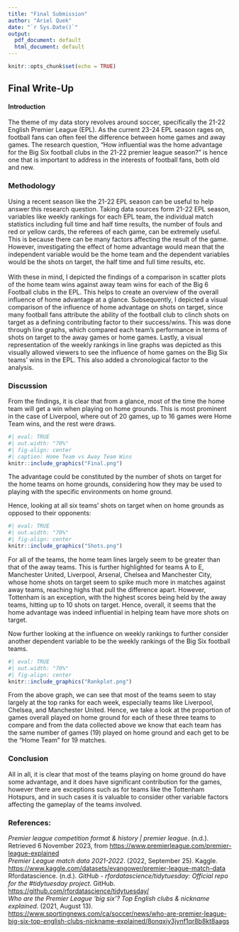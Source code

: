 ```yaml
---
title: "Final Submission"
author: "Ariel Quek"
date: "`r Sys.Date()`"
output:
  pdf_document: default
  html_document: default
---
```


```r
knitr::opts_chunk$set(echo = TRUE)
```

## Final Write-Up 

#### Introduction 

The theme of my data story revolves around soccer, specifically the 21-22 English Premier League (EPL). As the current 23-24 EPL season rages on, football fans can often feel the difference between home games and away games. The research question, "How influential was the home advantage for the Big Six football clubs in the 21-22 premier league season?" is hence one that is important to address in the interests of football fans, both old and new.

### Methodology 

Using a recent season like the 21-22 EPL season can be useful to help answer this research question. Taking data sources form 21-22 EPL season, variables like weekly rankings for each EPL team, the individual match statistics including full time and half time results, the number of fouls and red or yellow cards, the referees of each game, can be extremely useful. This is because there can be many factors affecting the result of the game. However, investigating the effect of home advantage would mean that the independent variable would be the home team and the dependent variables would be the shots on target, the half time and full time results, etc. \
\
With these in mind, I depicted the findings of a comparison in scatter plots of the home team wins against away team wins for each of the Big 6 Football clubs in the EPL. This helps to create an overview of the overall influence of home advantage at a glance. Subsequently, I depicted a visual comparison of the influence of home advantage on shots on target, since many football fans attribute the ability of the football club to clinch shots on target as a defining contributing factor to their success/wins. This was done through line graphs, which compared each team's performance in terms of shots on target to the away games or home games. Lastly, a visual representation of the weekly rankings in line graphs was depicted as this visually allowed viewers to see the influence of home games on the Big Six teams' wins in the EPL. This also added a chronological factor to the analysis.

### Discussion

From the findings, it is clear that from a glance, most of the time the home team will get a win when playing on home grounds. This is most prominent in the case of Liverpool, where out of 20 games, up to 16 games were Home Team wins, and the rest were draws.

```r
#| eval: TRUE
#| out.width: "70%"
#| fig-align: center
#| caption: Home Team vs Away Team Wins
knitr::include_graphics("Final.png")
```

The advantage could be constituted by the number of shots on target for the home teams on home grounds, considering how they may be used to playing with the specific environments on home ground.

Hence, looking at all six teams' shots on target when on home grounds as opposed to their opponents:

```r
#| eval: TRUE
#| out.width: "70%"
#| fig-align: center
knitr::include_graphics("Shots.png")
```

For all of the teams, the home team lines largely seem to be greater than that of the away teams. This is further highlighted for teams A to E, Manchester United, Liverpool, Arsenal, Chelsea and Manchester City, whose home shots on target seem to spike much more in matches against away teams, reaching highs that pull the difference apart. However, Tottenham is an exception, with the highest scores being held by the away teams, hitting up to 10 shots on target. Hence, overall, it seems that the home advantage was indeed influential in helping team have more shots on target.

Now further looking at the influence on weekly rankings to further consider another dependent variable to be the weekly rankings of the Big Six football teams.

```r
#| eval: TRUE
#| out.width: "70%"
#| fig-align: center
knitr::include_graphics("Rankplot.png")
```

From the above graph, we can see that most of the teams seem to stay largely at the top ranks for each week, especially teams like Liverpool, Chelsea, and Manchester United. Hence, we take a look at the proportion of games overall played on home ground for each of these three teams to compare and from the data collected above we know that each team has the same number of games (19) played on home ground and each get to be the "Home Team" for 19 matches.

### Conclusion 

All in all, it is clear that most of the teams playing on home ground do have some advantage, and it does have significant contribution for the games, however there are exceptions such as for teams like the Tottenham Hotspurs, and in such cases it is valuable to consider other variable factors affecting the gameplay of the teams involved.

### References: 

| *Premier league competition format & history \| premier league*. (n.d.). Retrieved 6 November 2023, from <https://www.premierleague.com/premier-league-explained>

| *Premier League match data 2021-2022*. (2022, September 25). Kaggle. <https://www.kaggle.com/datasets/evangower/premier-league-match-data>

| Rfordatascience. (n.d.). *GitHub - rfordatascience/tidytuesday: Official repo for the #tidytuesday project*. GitHub. <https://github.com/rfordatascience/tidytuesday/>

| *Who are the Premier League 'big six'? Top English clubs & nickname explained*. (2021, August 13). <https://www.sportingnews.com/ca/soccer/news/who-are-premier-league-big-six-top-english-clubs-nickname-explained/8onqxiy3jynf1qr8b8kt8aags>
